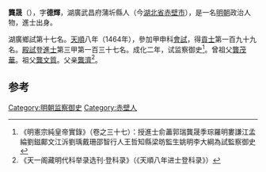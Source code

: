 '''龔晟'''（{{bd|1427年||？}}），字'''德輝'''，湖廣武昌府蒲圻縣人（今[[湖北省|湖北省]][[赤壁市|赤壁市]]），是一名[[明朝|明朝]]政治人物，進士出身。

湖廣鄉試第十七名。[[天顺_(明朝)|天順]]八年（1464年），參加甲申科[[會試|會試]]，得[[貢士|貢士]]第一百九十九名。[[殿試|殿試]]登[[進士|進士]]第三甲第一百三十七名。成化二年，试监察御史<ref>《明憲宗純皇帝實錄》（卷之三十七）：授進士俞藎郭瑞龔晟季琮羅明婁謙江孟綸劉鎡鄺文江泝劉瑀戴珊邵智行人王哲知縣梁昉監生姚明李大綱為試監察御史</ref>。曾祖父[[龔茂華|龔茂華]]。祖父[[龔文質|龔文質]]。父亲[[龔濟|龔濟]]<ref>《天一阁藏明代科举录选刊·登科录》（《天順八年进士登科录》）</ref>。

==参考==
{{reflist}}
{{明朝人物小作品}}
{{天順八年甲申科殿試金榜}}

[[Category:明朝监察御史|Category:明朝监察御史]]
[[Category:赤壁人|Category:赤壁人]]